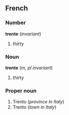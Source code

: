 ==French==

===Number===
'''trente''' (''invariant'')

#thirty

===Noun===
'''trente''' (''m, pl invariant'')

#thirty

===Proper noun===

#Trento (''province in Italy'')
#Trento (''town in Italy'')